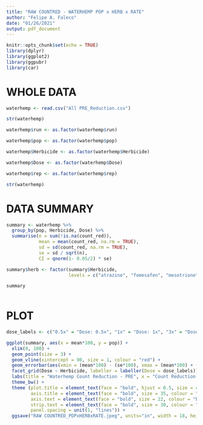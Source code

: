 ```yaml
---
title: "RAW COUNTRED - WATERHEMP POP x HERB x RATE"
author: "Felipe A. Faleco"
date: "01/26/2021"
output: pdf_document
---
```


```r

knitr::opts_chunk$set(echo = TRUE)
library(dplyr)
library(ggplot2)
library(ggpubr)
library(car)

```


# WHOLE DATA

```r

waterhemp <- read.csv("All PRE_Reduction.csv")

str(waterhemp)

waterhemp$run <- as.factor(waterhemp$run)

waterhemp$pop <- as.factor(waterhemp$pop)

waterhemp$Herbicide <- as.factor(waterhemp$Herbicide)

waterhemp$Dose <- as.factor(waterhemp$Dose)

waterhemp$rep <- as.factor(waterhemp$rep)

str(waterhemp)

```



# DATA SUMMARY

```r

summary <- waterhemp %>% 
  group_by(pop, Herbicide, Dose) %>% 
  summarise(n = sum(!is.na(count_red)), 
            mean = mean(count_red, na.rm = TRUE), 
            sd = sd(count_red, na.rm = TRUE),
            se = sd / sqrt(n),
            CI = qnorm(1- 0.05/2) * se)

summary$herb <- factor(summary$Herbicide,
                       levels = c("atrazine", "fomesafen", "mesotrione", "metribuzin", "s-metolachlor"))

summary
            
```



# PLOT

```r

dose_labels <- c("0.5x" = "Dose: 0.5x", "1x" = "Dose: 1x", "3x" = "Dose: 3x")

ggplot(summary, aes(x = mean*100, y = pop)) + 
  xlim(0, 100) + 
  geom_point(size = 3) + 
  geom_vline(xintercept = 90, size = 1, colour = "red") +
  geom_errorbar(aes(xmin = (mean*100) - (se*100), xmax = (mean*100) + (se*100), width = 0.5)) + 
  facet_grid(Dose ~ Herbicide, labeller = labeller(Dose = dose_labels)) +
  labs(title = "Waterhemp Count Reduction - PRE", x = "Count Reduction (%)", y = "Accession") + 
  theme_bw() + 
  theme (plot.title = element_text(face = "bold", hjust = 0.5, size = 40, colour = "darkgreen"), 
         axis.title = element_text(face = "bold", size = 35, colour = "darkgreen"), 
         axis.text = element_text(face = "bold", size = 22, colour = "black"),
         strip.text = element_text(face = "bold", size = 30, colour = "black"),
         panel.spacing = unit(1, "lines")) +
  ggsave("RAW COUNTRED_POPxHERBxRATE.jpeg", units="in", width = 18, height = 27, dpi = 600)

```

